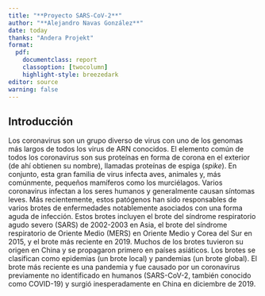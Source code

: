 ```yaml
---
title: "**Proyecto SARS-CoV-2**"
author: "**Alejandro Navas González**"
date: today
thanks: "Andera Projekt"
format: 
  pdf:
    documentclass: report
    classoption: [twocolumn]
    highlight-style: breezedark
editor: source
warning: false
---
```


## Introducción

Los coronavirus son un grupo diverso de virus con uno de los genomas más largos de todos los virus de ARN conocidos. El elemento común de todos los coronavirus son sus proteínas en forma de corona en el exterior (de ahí obtienen su nombre), llamadas proteínas de espiga (*spike*). En conjunto, esta gran familia de virus infecta aves, animales y, más comúnmente, pequeños mamíferos como los murciélagos. Varios coronavirus infectan a los seres humanos y generalmente causan síntomas leves. Más recientemente, estos patógenos han sido responsables de varios brotes de enfermedades notablemente asociados con una forma aguda de infección. Estos brotes incluyen el brote del síndrome respiratorio agudo severo (SARS) de 2002-2003 en Asia, el brote del síndrome respiratorio de Oriente Medio (MERS) en Oriente Medio y Corea del Sur en 2015, y el brote más reciente en 2019. Muchos de los brotes tuvieron su origen en China y se propagaron primero en países asiáticos. Los brotes se clasifican como epidemias (un brote local) y pandemias (un brote global). El brote más reciente es una pandemia y fue causado por un coronavirus previamente no identificado en humanos (SARS-CoV-2, también conocido como COVID-19) y surgió inesperadamente en China en diciembre de 2019.





